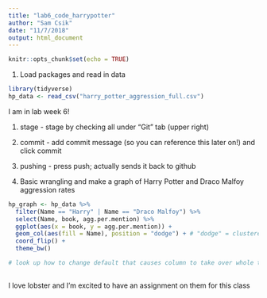 ```yaml
---
title: "lab6_code_harrypotter"
author: "Sam Csik"
date: "11/7/2018"
output: html_document
---
```


```r
knitr::opts_chunk$set(echo = TRUE)
```

1. Load packages and read in data
```r
library(tidyverse)
hp_data <- read_csv("harry_potter_aggression_full.csv")
```
I am in lab week 6!

1. stage - stage by checking all under "Git" tab (upper right)
2. commit - add commit message (so you can reference this later on!) and click commit
3. pushing - press push; actually sends it back to github


2. Basic wrangling and make a graph of Harry Potter and Draco Malfoy aggression rates

```r
hp_graph <- hp_data %>% 
  filter(Name == "Harry" | Name == "Draco Malfoy") %>% 
  select(Name, book, agg.per.mention) %>% 
  ggplot(aes(x = book, y = agg.per.mention)) +
  geom_col(aes(fill = Name), position = "dodge") + # "dodge" = clustered coloumn graph and not stacked
  coord_flip() +
  theme_bw()

# look up how to change default that causes column to take over whole thing when there are 0s recorded for draco malfoy
  
```

I love lobster and I'm excited to have an assignment on them for this class
